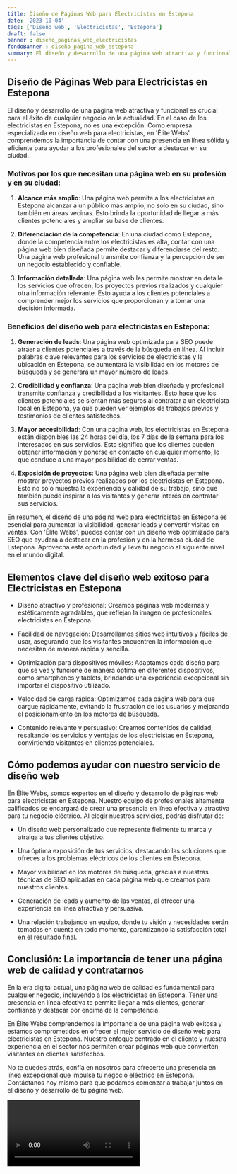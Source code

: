 ```yaml
---
title: Diseño de Páginas Web para Electricistas en Estepona
date: '2023-10-04'
tags: ['Diseño web', 'Electricistas', 'Estepona']
draft: false
banner : diseño_paginas_web_electricistas
fondoBanner : diseño_pagina_web_estepona
summary: El diseño y desarrollo de una página web atractiva y funcional es crucial para el éxito de cualquier negocio en la actualidad. En el caso de los electricistas en Estepona, no es una excepción. Como empresa especializada en diseño web para electricistas, en 'Élite Webs' comprendemos la importancia de contar con una presencia en línea sólida y eficiente para ayudar a los profesionales del sector a destacar en su ciudad.
---
```


## Diseño de Páginas Web para Electricistas en Estepona

El diseño y desarrollo de una página web atractiva y funcional es crucial para el éxito de cualquier negocio en la actualidad. En el caso de los electricistas en Estepona, no es una excepción. Como empresa especializada en diseño web para electricistas, en 'Élite Webs' comprendemos la importancia de contar con una presencia en línea sólida y eficiente para ayudar a los profesionales del sector a destacar en su ciudad.

### Motivos por los que necesitan una página web en su profesión y en su ciudad:

1. **Alcance más amplio**: Una página web permite a los electricistas en Estepona alcanzar a un público más amplio, no solo en su ciudad, sino también en áreas vecinas. Esto brinda la oportunidad de llegar a más clientes potenciales y ampliar su base de clientes.

2. **Diferenciación de la competencia**: En una ciudad como Estepona, donde la competencia entre los electricistas es alta, contar con una página web bien diseñada permite destacar y diferenciarse del resto. Una página web profesional transmite confianza y la percepción de ser un negocio establecido y confiable.

3. **Información detallada**: Una página web les permite mostrar en detalle los servicios que ofrecen, los proyectos previos realizados y cualquier otra información relevante. Esto ayuda a los clientes potenciales a comprender mejor los servicios que proporcionan y a tomar una decisión informada.

### Beneficios del diseño web para electricistas en Estepona:

1. **Generación de leads**: Una página web optimizada para SEO puede atraer a clientes potenciales a través de la búsqueda en línea. Al incluir palabras clave relevantes para los servicios de electricistas y la ubicación en Estepona, se aumentará la visibilidad en los motores de búsqueda y se generará un mayor número de leads.

2. **Credibilidad y confianza**: Una página web bien diseñada y profesional transmite confianza y credibilidad a los visitantes. Esto hace que los clientes potenciales se sientan más seguros al contratar a un electricista local en Estepona, ya que pueden ver ejemplos de trabajos previos y testimonios de clientes satisfechos.

3. **Mayor accesibilidad**: Con una página web, los electricistas en Estepona están disponibles las 24 horas del día, los 7 días de la semana para los interesados en sus servicios. Esto significa que los clientes pueden obtener información y ponerse en contacto en cualquier momento, lo que conduce a una mayor posibilidad de cerrar ventas.

4. **Exposición de proyectos**: Una página web bien diseñada permite mostrar proyectos previos realizados por los electricistas en Estepona. Esto no solo muestra la experiencia y calidad de su trabajo, sino que también puede inspirar a los visitantes y generar interés en contratar sus servicios.

En resumen, el diseño de una página web para electricistas en Estepona es esencial para aumentar la visibilidad, generar leads y convertir visitas en ventas. Con 'Élite Webs', puedes contar con un diseño web optimizado para SEO que ayudará a destacar en la profesión y en la hermosa ciudad de Estepona. Aprovecha esta oportunidad y lleva tu negocio al siguiente nivel en el mundo digital.

<GifSeo />

<Cta />

## Elementos clave del diseño web exitoso para Electricistas en Estepona

- Diseño atractivo y profesional: Creamos páginas web modernas y estéticamente agradables, que reflejan la imagen de profesionales electricistas en Estepona.

- Facilidad de navegación: Desarrollamos sitios web intuitivos y fáciles de usar, asegurando que los visitantes encuentren la información que necesitan de manera rápida y sencilla.

- Optimización para dispositivos móviles: Adaptamos cada diseño para que se vea y funcione de manera óptima en diferentes dispositivos, como smartphones y tablets, brindando una experiencia excepcional sin importar el dispositivo utilizado.

- Velocidad de carga rápida: Optimizamos cada página web para que cargue rápidamente, evitando la frustración de los usuarios y mejorando el posicionamiento en los motores de búsqueda.

- Contenido relevante y persuasivo: Creamos contenidos de calidad, resaltando los servicios y ventajas de los electricistas en Estepona, convirtiendo visitantes en clientes potenciales.

## Cómo podemos ayudar con nuestro servicio de diseño web

En Élite Webs, somos expertos en el diseño y desarrollo de páginas web para electricistas en Estepona. Nuestro equipo de profesionales altamente calificados se encargará de crear una presencia en línea efectiva y atractiva para tu negocio eléctrico. Al elegir nuestros servicios, podrás disfrutar de:

- Un diseño web personalizado que represente fielmente tu marca y atraiga a tus clientes objetivo.

- Una óptima exposición de tus servicios, destacando las soluciones que ofreces a los problemas eléctricos de los clientes en Estepona.

- Mayor visibilidad en los motores de búsqueda, gracias a nuestras técnicas de SEO aplicadas en cada página web que creamos para nuestros clientes.

- Generación de leads y aumento de las ventas, al ofrecer una experiencia en línea atractiva y persuasiva.

- Una relación trabajando en equipo, donde tu visión y necesidades serán tomadas en cuenta en todo momento, garantizando la satisfacción total en el resultado final.

## Conclusión: La importancia de tener una página web de calidad y contratarnos

En la era digital actual, una página web de calidad es fundamental para cualquier negocio, incluyendo a los electricistas en Estepona. Tener una presencia en línea efectiva te permite llegar a más clientes, generar confianza y destacar por encima de la competencia.

En Élite Webs comprendemos la importancia de una página web exitosa y estamos comprometidos en ofrecer el mejor servicio de diseño web para electricistas en Estepona. Nuestro enfoque centrado en el cliente y nuestra experiencia en el sector nos permiten crear páginas web que convierten visitantes en clientes satisfechos.

No te quedes atrás, confía en nosotros para ofrecerte una presencia en línea excepcional que impulse tu negocio eléctrico en Estepona. Contáctanos hoy mismo para que podamos comenzar a trabajar juntos en el diseño y desarrollo de tu página web.

<Video />

<CtaBot job='Electricistas' city='Estepona'/>

<Gmaps query='Estepona+españa+maps' />